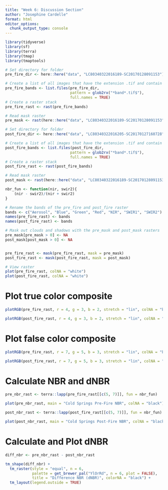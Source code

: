 ```yaml
---
title: "Week 6: Discussion Section"
author: "Josephine Cardelle"
format: html
editor_options: 
  chunk_output_type: console
---
```

```r
library(tidyverse)
library(sf)
library(terra)
library(tmap)
library(tmaptools)
```

```r
# Set directory for folder
pre_fire_dir <- here::here("data", "LC80340322016189-SC20170128091153")

# Create a list of all images that have the extension .tif and contain the word band
pre_fire_bands <- list.files(pre_fire_dir,
                             pattern = glob2rx("*band*.tif$"),
                             full.names = TRUE)
# Create a raster stack
pre_fire_rast <- rast(pre_fire_bands)

# Read mask raster
pre_mask <- rast(here::here("data", "LC80340322016189-SC20170128091153", "LC80340322016189LGN00_cfmask_crop.tif"))
```

```r
# Set directory for folder
post_fire_dir <- here::here("data", "LC80340322016205-SC20170127160728")

# Create a list of all images that have the extension .tif and contain the word band
post_fire_bands <- list.files(post_fire_dir,
                             pattern = glob2rx("*band*.tif$"),
                             full.names = TRUE)
# Create a raster stack
post_fire_rast <- rast(post_fire_bands)

# Read mask raster
post_mask <- rast(here::here("data", "LC80340322016189-SC20170128091153", "LC80340322016189LGN00_cfmask_crop.tif"))
```

```r
nbr_fun <- function(nir, swir2){
    (nir - swir2)/(nir + swir2)
}
```

```r
# Rename the bands of the pre_fire and post_fire raster
bands <- c("Aerosol", "Blue", "Green", "Red", "NIR", "SWIR1", "SWIR2")
names(pre_fire_rast) <- bands
names(post_fire_rast) <- bands
```


```r
# Mask out clouds and shadows with the pre_mask and post_mask rasters
pre_mask[pre_mask > 0] <- NA
post_mask[post_mask > 0] <- NA 


pre_fire_rast <- mask(pre_fire_rast, mask = pre_mask)
post_fire_rast <- mask(post_fire_rast, mask = post_mask)

# View raster
plot(pre_fire_rast, colNA = "white")
plot(post_fire_rast, colNA = "white")
```

# Plot true color composite
```r
plotRGB(pre_fire_rast, r = 4, g = 3, b = 2, stretch = "lin", colNA = "black")
```

```r
plotRGB(post_fire_rast, r = 4, g = 3, b = 2, stretch = "lin", colNA = "black")
```

# Plot false color composite
```r
plotRGB(pre_fire_rast, r = 7, g = 5, b = 3, stretch = "lin", colNA = "black")
```

```r
plotRGB(post_fire_rast, r = 7, g = 5, b = 3, stretch = "lin", colNA = "black")
```

# Calculate NBR and dNBR
```r
pre_nbr_rast <- terra::lapp(pre_fire_rast[[c(5, 7)]], fun = nbr_fun)

plot(pre_nbr_rast, main = "Cold Springs Pre-Fire NBR", colNA = "black")
```

```r
post_nbr_rast <- terra::lapp(post_fire_rast[[c(5, 7)]], fun = nbr_fun)

plot(post_nbr_rast, main = "Cold Springs Post-Fire NBR", colNA = "black")
```

# Calculate and Plot dNBR
```r
diff_nbr <- pre_nbr_rast - post_nbr_rast

tm_shape(diff_nbr) +
  tm_raster(style = "equal", n = 6, 
            palette = get_brewer_pal("YlOrRd", n = 6, plot = FALSE),
            title = "Difference NBR (dNBR)", colorNA = "black") +
  tm_layout(legend.outside = TRUE)
```

